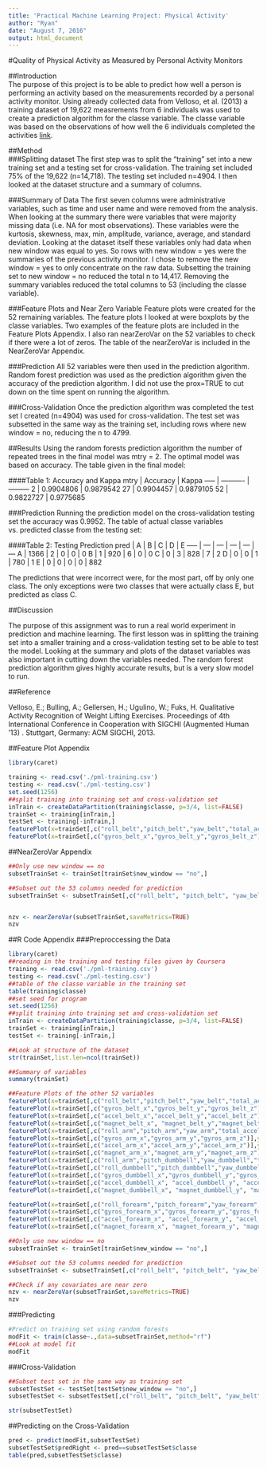 ```yaml
---
title: 'Practical Machine Learning Project: Physical Activity'
author: "Ryan"
date: "August 7, 2016"
output: html_document
---
```


#Quality of Physical Activity as Measured by Personal Activity Monitors

##Introduction   
The purpose of this project is to be able to predict how well a person is performing an activity based on the measurements recorded by a personal activity monitor.  Using already collected data from Velloso, et al. (2013) a training dataset of 19,622 measrements from 6 individuals was used to create a prediction algorithm for the classe variable.  The classe variable was based on the observations of how well the 6 individuals completed the activities [link](http://groupware.les.inf.puc-rio.br/har).  

##Method  
###Splitting dataset
The first step was to split the "training" set into a new training set and a testing set for cross-validation.  The training set included 75% of the 19,622 (n=14,718).  The testing set included n=4904.  I then looked at the dataset structure and a summary of columns.   

###Summary of Data
The first seven columns were administrative variables, such as time and user name and were removed from the analysis.  When looking at the summary there were variables that were majority missing data (i.e. NA for most observations).  These variables were the kurtosis, skewness, max, min, amplitude, variance, average, and standard deviation.  Looking at the dataset itself these variables only had data when new window was equal to yes. So rows with new window = yes were the summaries of the previous activity monitor.  I chose to remove the new window = yes to only concentrate on the raw data.  Subsetting the training set to new window = no reduced the total n to 14,417.  Removing the summary variables reduced the total columns to 53 (including the classe variable). 

###Feature Plots and Near Zero Variable
Feature plots were created for the 52 remaining variables.  The feature plots I looked at were boxplots by the classe variables. Two examples of the feature plots are included in the Feature Plots Appendix. I also ran nearZeroVar on the 52 variables to check if there were a lot of zeros. The table of the nearZeroVar is included in the NearZeroVar Appendix.   

###Prediction
All 52 variables were then used in the prediction algorithm. Random forest prediction was used as the prediction algorithm given the accuracy of the prediction algorithm. I did not use the prox=TRUE to cut down on the time spent on running the algorithm. 

###Cross-Validation
Once the prediction algorithm was completed the test set I created (n=4904) was used for cross-validation.  The test set was subsetted in the same way as the training set, including rows where new window = no, reducing the n to 4799.   

##Results
Using the random forests prediction algorithm the number of repeated trees in the final model was mtry = 2.  The optimal model was based on accuracy.  The table given in the final model:

####Table 1: Accuracy and Kappa
mtry  |  Accuracy  | Kappa
----- | ---------- | ---------
2     | 0.9904806  | 0.9879542
27    | 0.9904457  | 0.9879105
52    | 0.9822727  | 0.9775685

###Prediction
Running the prediction model on the cross-validation testing set the accuracy was 0.9952.  The table of actual classe variables vs. predicted classe from the testing set:

####Table 2: Testing Prediction
pred  |  A   |  B  |  C  |  D  |  E
----- | ---  | --- | --- | --- | ---
A     | 1366 |  2  |  0  |  0  |  0
B     |  1   | 920 |  6  |  0  |  0
C     |  0   |  3  | 828 |  7  |  2
D     |  0   |  0  |  1  | 780 |  1
E     |  0   |  0  |  0  |  0  | 882

The predictions that were incorrect were, for the most part, off by only one class.  The only exceptions were two classes that were actually class E, but predicted as class C.  

##Discussion

The purpose of this assignment was to run a real world experiment in prediction and machine learning.  The first lesson was in splitting the training set into a smaller training and a cross-validation testing set to be able to test the model.  Looking at the summary and plots of the dataset variables was also important in cutting down the variables needed.  The random forest prediction algorithm gives highly accurate results, but is a very slow model to run. 


##Reference   

Velloso, E.; Bulling, A.; Gellersen, H.; Ugulino, W.; Fuks, H. Qualitative Activity Recognition of Weight Lifting Exercises. Proceedings of 4th International Conference in Cooperation with SIGCHI (Augmented Human '13) . Stuttgart, Germany: ACM SIGCHI, 2013.

##Feature Plot Appendix
```r
library(caret)

training <- read.csv('./pml-training.csv')
testing <- read.csv('./pml-testing.csv')
set.seed(1256)
##split training into training set and cross-validation set
inTrain <- createDataPartition(training$classe, p=3/4, list=FALSE)
trainSet <- training[inTrain,]
testSet <- training[-inTrain,]
featurePlot(x=trainSet[,c("roll_belt","pitch_belt","yaw_belt","total_accel_belt")],y=trainSet$classe,plot="box")
featurePlot(x=trainSet[,c("gyros_belt_x","gyros_belt_y","gyros_belt_z")],y=trainSet$classe,plot="box")
```

##NearZeroVar Appendix
```r

##Only use new window == no
subsetTrainSet <- trainSet[trainSet$new_window == "no",]

##Subset out the 53 columns needed for prediction
subsetTrainSet <- subsetTrainSet[,c("roll_belt", "pitch_belt", "yaw_belt", "total_accel_belt", "gyros_belt_x", "gyros_belt_y", "gyros_belt_z", "accel_belt_x", "accel_belt_y", "accel_belt_z", "magnet_belt_x", "magnet_belt_y", "magnet_belt_z", "roll_arm", "pitch_arm", "yaw_arm", "total_accel_arm", "gyros_arm_x", "gyros_arm_y", "gyros_arm_z", "accel_arm_x", "accel_arm_y", "accel_arm_z", "magnet_arm_x", "magnet_arm_y", "magnet_arm_z", "roll_dumbbell", "pitch_dumbbell", "yaw_dumbbell", "total_accel_dumbbell", "gyros_dumbbell_x", "gyros_dumbbell_y", "gyros_dumbbell_z", "accel_dumbbell_x", "accel_dumbbell_y", "accel_dumbbell_z", "magnet_dumbbell_x", "magnet_dumbbell_y", "magnet_dumbbell_z", "roll_forearm", "pitch_forearm", "yaw_forearm", "total_accel_forearm", "gyros_forearm_x", "gyros_forearm_y", "gyros_forearm_z", "accel_forearm_x", "accel_forearm_y", "accel_forearm_z", "magnet_forearm_x", "magnet_forearm_y", "magnet_forearm_z", "classe")]


nzv <- nearZeroVar(subsetTrainSet,saveMetrics=TRUE)
nzv
```

##R Code Appendix
###Preproccessing the Data
```r
library(caret)
##reading in the training and testing files given by Coursera
training <- read.csv('./pml-training.csv')
testing <- read.csv('./pml-testing.csv')
##table of the classe variable in the training set
table(training$classe)
##set seed for program
set.seed(1256)
##split training into training set and cross-validation set
inTrain <- createDataPartition(training$classe, p=3/4, list=FALSE)
trainSet <- training[inTrain,]
testSet <- training[-inTrain,]

##Look at structure of the dataset
str(trainSet,list.len=ncol(trainSet))

##Summary of variables
summary(trainSet)

##Feature Plots of the other 52 variables
featurePlot(x=trainSet[,c("roll_belt","pitch_belt","yaw_belt","total_accel_belt")],y=trainSet$classe,plot="box")
featurePlot(x=trainSet[,c("gyros_belt_x","gyros_belt_y","gyros_belt_z")],y=trainSet$classe,plot="box")
featurePlot(x=trainSet[,c("accel_belt_x","accel_belt_y","accel_belt_z")],y=trainSet$classe,plot="box")
featurePlot(x=trainSet[,c("magnet_belt_x", "magnet_belt_y","magnet_belt_z")],y=trainSet$classe,plot="box")
featurePlot(x=trainSet[,c("roll_arm","pitch_arm","yaw_arm","total_accel_arm")],y=trainSet$classe,plot="box")
featurePlot(x=trainSet[,c("gyros_arm_x","gyros_arm_y","gyros_arm_z")],y=trainSet$classe,plot="box")
featurePlot(x=trainSet[,c("accel_arm_x","accel_arm_y","accel_arm_z")],y=trainSet$classe,plot="box")
featurePlot(x=trainSet[,c("magnet_arm_x","magnet_arm_y","magnet_arm_z")],y=trainSet$classe,plot="box")
featurePlot(x=trainSet[,c("roll_arm","pitch_dumbbell","yaw_dumbbell","total_accel_dumbbell")],y=trainSet$classe,plot="box")
featurePlot(x=trainSet[,c("roll_dumbbell","pitch_dumbbell","yaw_dumbbell","total_accel_dumbbell")],y=trainSet$classe,plot="box")
featurePlot(x=trainSet[,c("gyros_dumbbell_x","gyros_dumbbell_y","gyros_dumbbell_z")],y=trainSet$classe,plot="box")
featurePlot(x=trainSet[,c("accel_dumbbell_x", "accel_dumbbell_y", "accel_dumbbell_z")],y=trainSet$classe,plot="box")
featurePlot(x=trainSet[,c("magnet_dumbbell_x", "magnet_dumbbell_y", "magnet_dumbbell_z")],y=trainSet$classe,plot="box")

featurePlot(x=trainSet[,c("roll_forearm","pitch_forearm","yaw_forearm","total_accel_forearm")],y=trainSet$classe,plot="box")
featurePlot(x=trainSet[,c("gyros_forearm_x","gyros_forearm_y","gyros_forearm_z")],y=trainSet$classe,plot="box")
featurePlot(x=trainSet[,c("accel_forearm_x", "accel_forearm_y", "accel_forearm_z")],y=trainSet$classe,plot="box")
featurePlot(x=trainSet[,c("magnet_forearm_x", "magnet_forearm_y", "magnet_forearm_z")],y=trainSet$classe,plot="box")

##Only use new window == no
subsetTrainSet <- trainSet[trainSet$new_window == "no",]

##Subset out the 53 columns needed for prediction
subsetTrainSet <- subsetTrainSet[,c("roll_belt", "pitch_belt", "yaw_belt", "total_accel_belt", "gyros_belt_x", "gyros_belt_y", "gyros_belt_z", "accel_belt_x", "accel_belt_y", "accel_belt_z", "magnet_belt_x", "magnet_belt_y", "magnet_belt_z", "roll_arm", "pitch_arm", "yaw_arm", "total_accel_arm", "gyros_arm_x", "gyros_arm_y", "gyros_arm_z", "accel_arm_x", "accel_arm_y", "accel_arm_z", "magnet_arm_x", "magnet_arm_y", "magnet_arm_z", "roll_dumbbell", "pitch_dumbbell", "yaw_dumbbell", "total_accel_dumbbell", "gyros_dumbbell_x", "gyros_dumbbell_y", "gyros_dumbbell_z", "accel_dumbbell_x", "accel_dumbbell_y", "accel_dumbbell_z", "magnet_dumbbell_x", "magnet_dumbbell_y", "magnet_dumbbell_z", "roll_forearm", "pitch_forearm", "yaw_forearm", "total_accel_forearm", "gyros_forearm_x", "gyros_forearm_y", "gyros_forearm_z", "accel_forearm_x", "accel_forearm_y", "accel_forearm_z", "magnet_forearm_x", "magnet_forearm_y", "magnet_forearm_z", "classe")]

##Check if any covariates are near zero
nzv <- nearZeroVar(subsetTrainSet,saveMetrics=TRUE)
nzv

```

###Predicting
```r
#Predict on training set using random forests
modFit <- train(classe~.,data=subsetTrainSet,method="rf")
##Look at model fit
modFit
```

###Cross-Validation
```r
##Subset test set in the same way as training set
subsetTestSet <- testSet[testSet$new_window == "no",]
subsetTestSet <- subsetTestSet[,c("roll_belt", "pitch_belt", "yaw_belt", "total_accel_belt", "gyros_belt_x", "gyros_belt_y", "gyros_belt_z", "accel_belt_x", "accel_belt_y", "accel_belt_z", "magnet_belt_x", "magnet_belt_y", "magnet_belt_z", "roll_arm", "pitch_arm", "yaw_arm", "total_accel_arm", "gyros_arm_x", "gyros_arm_y", "gyros_arm_z", "accel_arm_x", "accel_arm_y", "accel_arm_z", "magnet_arm_x", "magnet_arm_y", "magnet_arm_z", "roll_dumbbell", "pitch_dumbbell", "yaw_dumbbell", "total_accel_dumbbell", "gyros_dumbbell_x", "gyros_dumbbell_y", "gyros_dumbbell_z", "accel_dumbbell_x", "accel_dumbbell_y", "accel_dumbbell_z", "magnet_dumbbell_x", "magnet_dumbbell_y", "magnet_dumbbell_z", "roll_forearm", "pitch_forearm", "yaw_forearm", "total_accel_forearm", "gyros_forearm_x", "gyros_forearm_y", "gyros_forearm_z", "accel_forearm_x", "accel_forearm_y", "accel_forearm_z", "magnet_forearm_x", "magnet_forearm_y", "magnet_forearm_z", "classe")]

str(subsetTestSet)
```

##Predicting on the Cross-Validation
```r
pred <- predict(modFit,subsetTestSet)
subsetTestSet$predRight <- pred==subsetTestSet$classe
table(pred,subsetTestSet$classe)
```



